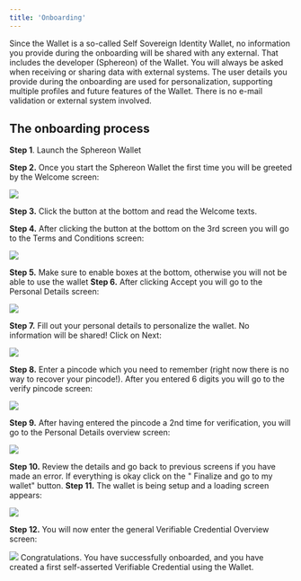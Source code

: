 ```yaml
---
title: 'Onboarding'
---
```


Since the Wallet is a so-called Self Sovereign Identity Wallet, no information you provide during the onboarding will be
shared with any external. That includes the developer (Sphereon) of the Wallet. You will always be asked when receiving
or sharing data with external systems. The user details you provide during the onboarding are used for personalization,
supporting multiple profiles and future features of the Wallet. There is no e-mail validation or external system
involved.

## The onboarding process

**Step 1**. Launch the Sphereon Wallet

**Step 2.** Once you start the Sphereon Wallet the first time you will be greeted by the Welcome screen:

<Frame>
<img src="/images/mobile-wallet/onboarding/1_welcome.jpg" width={200} />
</Frame>

**Step 3.** Click the button at the bottom and read the Welcome texts.

**Step 4.** After clicking the button at the bottom on the 3rd screen you will go to the Terms and Conditions screen:

<Frame>
<img src="/images/mobile-wallet/onboarding/2_tc.jpg" width={200} />
</Frame>

**Step 5.** Make sure to enable boxes at the bottom, otherwise you will not be able to use the wallet
**Step 6.** After clicking Accept you will go to the Personal Details screen:

<Frame>
<img src="/images/mobile-wallet/onboarding/3_personal_data.jpg" width={200} />
</Frame>

**Step 7.** Fill out your personal details to personalize the wallet. No information will be shared! Click on Next:

<Frame>
<img src="/images/mobile-wallet/onboarding/4_pincode_enter.jpg" width={200} />
</Frame>

**Step 8.** Enter a pincode which you need to remember (right now there is no way to recover your pincode!). After you entered 6
   digits you will go to the verify pincode screen:

<Frame>
<img src="/images/mobile-wallet/onboarding/5_pincode_verify.jpg" width={200} />
</Frame>

**Step 9.** After having entered the pincode a 2nd time for verification, you will go to the Personal Details overview screen:

<Frame>
<img src="/images/mobile-wallet/onboarding/6_personal_data_overview.jpg" width={200} />
</Frame>

**Step 10.** Review the details and go back to previous screens if you have made an error. If everything is okay click on the "
   Finalize and go to my wallet" button.
**Step 11.** The wallet is being setup and a loading screen appears:

<Frame>
<img src="/images/mobile-wallet/onboarding/7_setup_loading.jpg" width={200} />
</Frame>

**Step 12.** You will now enter the general Verifiable Credential Overview screen:

<Frame>
<img src="/images/mobile-wallet/onboarding/8_vc_overview.jpg" width={200} />
</Frame>
<Tip>
 Congratulations. You have successfully onboarded, and you have created a first self-asserted Verifiable Credential
    using the Wallet.
</Tip>